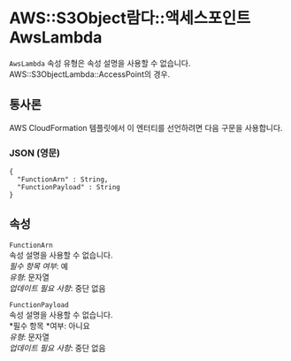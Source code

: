 # AWS::S3Object람다::액세스포인트 AwsLambda

`AwsLambda` 속성 유형은 속성 설명을 사용할 수 없습니다. AWS::S3ObjectLambda::AccessPoint의 경우.

## 통사론

AWS CloudFormation 템플릿에서 이 엔터티를 선언하려면 다음 구문을 사용합니다.

### JSON (영문)

```
{
  "FunctionArn" : String,
  "FunctionPayload" : String
}
```

## 속성

`FunctionArn`  
속성 설명을 사용할 수 없습니다.  
_필수 항목 여부_: 예  
_유형_: 문자열  
_업데이트 필요 사항_: 중단 없음

`FunctionPayload`  
속성 설명을 사용할 수 없습니다.  
*필수 항목 *여부: 아니요  
_유형_: 문자열  
_업데이트 필요 사항_: 중단 없음
